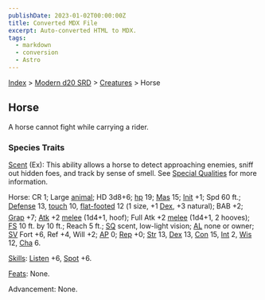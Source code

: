 ```yaml
---
publishDate: 2023-01-02T00:00:00Z
title: Converted MDX File
excerpt: Auto-converted HTML to MDX.
tags:
  - markdown
  - conversion
  - Astro
---
```






[Index](-index) > [Modern d20 SRD](modern-d20-srd-index) > [Creatures](modern-d20-srd-creatures-index) > Horse




## Horse


A horse cannot fight while carrying a rider.


### Species Traits


[Scent](modern-d20-srd-special-abilities-scent) (Ex): This ability allows a horse to detect approaching enemies, sniff out hidden foes, and track by sense of smell. See [Special Qualities](modern-d20-srd-creatures-creature-overview) for more information.


Horse: CR 1; Large [animal](modern-d20-srd-creature-types-animal); HD 3d8+6; [hp](modern-d20-srd-combat-hit-points) 19; [Mas](modern-d20-srd-creatures-creature-overview) 15; [Init](modern-d20-srd-combat-initiative) +1; Spd 60 ft.; [Defense](modern-d20-srd-combat-defense) 13, [touch](modern-d20-srd-combat-attack-actions) 10, [flat-footed](modern-d20-srd-combat-surprise) 12 (1 size, +1 [Dex](modern-d20-srd-basics-ability-scores), +3 natural); BAB +2; [Grap](modern-d20-srd-combat-grapple) +7; [Atk](modern-d20-srd-combat-attack-roll) +2 [melee](modern-d20-srd-combat-attack-roll) (1d4+1, hoof); Full Atk +2 [melee](modern-d20-srd-combat-attack-roll) (1d4+1, 2 hooves); [FS](modern-d20-srd-creatures-creature-overview) 10 ft. by 10 ft.; Reach 5 ft.; [SQ](modern-d20-srd-creatures-creature-overview) scent, low-light vision; [AL](modern-d20-srd-basics-allegiances) none or owner; [SV](modern-d20-srd-basics-saving-throws) Fort +6, Ref +4, Will +2; [AP](modern-d20-srd-creatures-creature-overview) 0; [Rep](modern-d20-srd-creatures-creature-overview) +0; [Str](modern-d20-srd-basics-ability-scores) 13, [Dex](modern-d20-srd-basics-ability-scores) 13, [Con](modern-d20-srd-basics-ability-scores) 15, [Int](modern-d20-srd-basics-ability-scores) 2, [Wis](modern-d20-srd-basics-ability-scores) 12, [Cha](modern-d20-srd-basics-ability-scores) 6.


[Skills](modern-d20-srd-skills-index): [Listen](modern-d20-srd-skills-listen) +6, [Spot](modern-d20-srd-skills-spot) +6.


[Feats](modern-d20-srd-feats-index): None.


Advancement: None.



